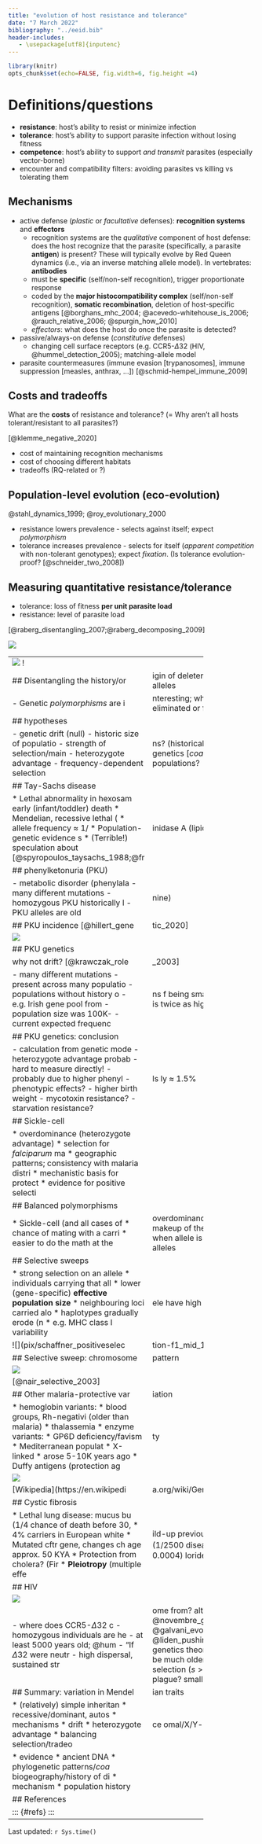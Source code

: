 ---
title: "evolution of host resistance and tolerance"
date: "7 March 2022"
bibliography: "../eeid.bib"
header-includes:
   - \usepackage[utf8]{inputenc}
---

```{r setup, include = FALSE}
library(knitr)
opts_chunk$set(echo=FALSE, fig.width=6, fig.height =4)
```

# Definitions/questions

- **resistance**: host's ability to resist or minimize infection
- **tolerance**: host's ability to support parasite infection without losing fitness
- **competence**: host's ability to support *and transmit* parasites (especially vector-borne)
- encounter and compatibility filters: avoiding parasites vs killing vs tolerating them

## Mechanisms

- active defense (*plastic* or *facultative* defenses): **recognition systems** and **effectors**
    - recognition systems are the *qualitative* component of host defense: does the host recognize that the parasite (specifically, a parasite **antigen**) is present? These will typically evolve by Red Queen dynamics (i.e., via an inverse matching allele model). In vertebrates: **antibodies**
	- must be **specific** (self/non-self recognition), trigger proportionate response
	- coded by the **major histocompatibility complex** (self/non-self recognition), **somatic recombination**, deletion of host-specific antigens [@borghans_mhc_2004; @acevedo-whitehouse_is_2006; @rauch_relative_2006; @spurgin_how_2010]
	- *effectors*: what does the host do once the parasite is detected?
- passive/always-on defense (*constitutive* defenses)	
    - changing cell surface receptors (e.g. CCR5-$\Delta 32$ (HIV, @hummel_detection_2005); matching-allele model
- parasite countermeasures (immune evasion [trypanosomes], immune suppression [measles, anthrax, ...]) [@schmid-hempel_immune_2009]

## Costs and tradeoffs

What are the **costs** of resistance and tolerance? (= Why aren't all hosts tolerant/resistant to all parasites?)

[@klemme_negative_2020]

- cost of maintaining recognition mechanisms
- cost of choosing different habitats
- tradeoffs (RQ-related or ?)
   
## Population-level evolution (eco-evolution)

@stahl_dynamics_1999; @roy_evolutionary_2000

- resistance lowers prevalence - selects against itself; expect *polymorphism*
- tolerance increases prevalence - selects for itself (*apparent competition* with non-tolerant genotypes); expect *fixation*. (Is tolerance evolution-proof? [@schneider_two_2008])

## Measuring quantitative resistance/tolerance

* tolerance: loss of fitness **per unit parasite load**
* resistance: level of parasite load

[@raberg_disentangling_2007;@raberg_decomposing_2009]

![](pix/raberg_fig1.png)

--------------------------     -------------------------
![](pix/raberg_fig2a.png)     ![](pix/raberg_fig2b.png)


## Disentangling the history/origin of deleterious recessive Mendelian alleles

- Genetic *polymorphisms* are interesting; why haven't they been eliminated or fixed?

## hypotheses

- genetic drift (null)
   - historic size of populations? (historical records, population genetics [*coalescents*])
   - strength of selection/maintenance in large populations?
- heterozygote advantage
- frequency-dependent selection (RQ vs. arms race)

## Tay-Sachs disease

* Lethal abnormality in hexosaminidase A (lipid metabolism);
early (infant/toddler) death
* Mendelian, recessive lethal ($s=1$)
* allele frequency $\approx$ 1/300 in US population, 1/30 in Ashkenazi (E. European) Jews: also high in French Canadians, Cajuns, Pennsylvania Dutch ...
* Population-genetic evidence suggests drift
* (Terrible!) speculation about **overdominance** or **heterozygote advantage**: Tb resistance, intelligence: ???  
[@spyropoulos_taysachs_1988;@frost_taysachs_2012;@frisch_origin_2004]

## phenylketonuria (PKU)

- metabolic disorder (phenylalanine)
- many different mutations
- homozygous PKU historically lethal (**selection coefficient** = 1)
- PKU alleles are old

## PKU incidence [@hillert_genetic_2020]

![](pix/pku_incidence.png)

## PKU genetics

why not drift?  [@krawczak_role_2003]

- many different mutations
- present across many populations
- populations without history of being small
    - e.g. Irish gene pool from $\approx$ 2500 BC
	- population size was 100K-200K
	- current expected frequency 0.6% is twice as high as expected
	
## PKU genetics: conclusion

- calculation from genetic models
- heterozygote advantage probably $\approx$ 1.5%
- hard to measure directly!
- probably due to higher phenylalanine levels in heterozygotes
- phenotypic effects?
     - higher birth weight
	 - mycotoxin resistance?
	 - starvation resistance?

## Sickle-cell

* overdominance  
(heterozygote advantage)
* selection for *falciparum* malaria resistance
* geographic patterns;  
consistency with malaria distribution
* mechanistic basis for protection
* evidence for positive selection (age??)

## Balanced polymorphisms

* Sickle-cell (and all cases of overdominance) depends on genetic makeup of the *population*
* chance of mating with a carrier is higher when allele is more common
* easier to do the math at the level of alleles

## Selective sweeps

* strong selection on an allele
* individuals carrying that allele have high fitness
* lower (gene-specific)
**effective population size**
* neighbouring loci carried along as **haplotypes**: **hitchhiking**
* haplotypes gradually erode (narrow) by recombination
* e.g. MHC class I variability in chimpanzees decreased ~ 2-3 mya [@de_groot_evidence_2002]

![](pix/schaffner_positiveselection-f1_mid_1.jpg)

## Selective sweep: chromosome pattern

![](pix/malaria_sweep.png)

[@nair_selective_2003]

## Other malaria-protective variation

* hemoglobin variants:
    * blood groups, Rh-negativity  
  (older than malaria)
    * thalassemia
* enzyme variants:
    * GP6D deficiency/favism
        * Mediterranean populations
    	* X-linked
	    * arose 5-10K years ago: agriculture?
* Duffy antigens (protection against *vivax* malaria)
	
![](pix/malaria2.png)

[Wikipedia](https://en.wikipedia.org/wiki/Genetic_resistance_to_malaria)


## Cystic fibrosis

* Lethal lung disease: mucus build-up  
(1/4 chance of death before 30, previously much higher)
* 4% carriers in European whites (1/2500 diseased: $2pq=0.04 \to q^2=0.0004$)
* Mutated cftr gene, changes chloride metabolism;   
age approx. 50 KYA
* Protection from cholera? (First European cholera epidemic 1817) Dehydrating intestinal diseases?  Typhoid?
* **Pleiotropy** (multiple effects from one gene)

## HIV

![](pix/ccr_dist.png) 

- where does CCR5-$\Delta 32$ come from?
- homozygous individuals are healthy ...
- at least 5000 years old; @hummel_detection_2005; @novembre_geographic_2005; @galvani_evolutionary_2005; @liden_pushing_2006
   - "If $\Delta 32$ were neutral, population genetics theory predicts it would have to be much older given its frequency."
- high dispersal, sustained strong selection ($s > 0.1$); what selective agent? plague? smallpox?

## Summary: variation in Mendelian traits

* (relatively) simple inheritance
    * recessive/dominant, autosomal/X/Y-linked
* mechanisms	
   * drift
   * heterozygote advantage
   * balancing selection/tradeoffs; gene × environment interaction

* evidence
   * ancient DNA
   * phylogenetic patterns/*coalescent* methods to estimate origin times/places
   * biogeography/history of disease/environment
   * mechanism
   * population history


##  References
 
::: {#refs}
:::

---

Last updated: `r Sys.time()`
	
